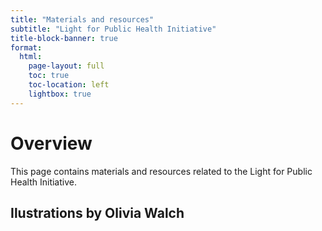 ```yaml
---
title: "Materials and resources"
subtitle: "Light for Public Health Initiative"
title-block-banner: true
format:
  html:
    page-layout: full
    toc: true
    toc-location: left
    lightbox: true
---
```


# Overview

This page contains materials and resources related to the Light for Public Health Initiative.

## Ilustrations by Olivia Walch
